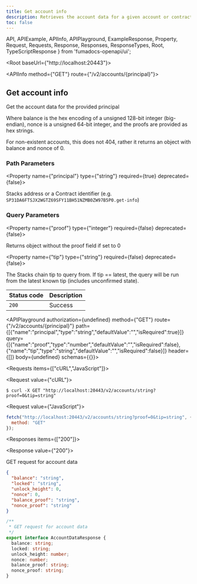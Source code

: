 ```yaml
---
title: Get account info
description: Retrieves the account data for a given account or contract identifier.
toc: false
---
```


  API,
  APIExample,
  APIInfo,
  APIPlayground,
  ExampleResponse,
  Property,
  Request,
  Requests,
  Response,
  Responses,
  ResponseTypes,
  Root,
  TypeScriptResponse
} from 'fumadocs-openapi/ui';

<Root baseUrl={"http://localhost:20443"}>

<API>

<APIInfo method={"GET"} route={"/v2/accounts/{principal}"}>

## Get account info

Get the account data for the provided principal

Where balance is the hex encoding of a unsigned 128-bit integer (big-endian), nonce is a unsigned 64-bit integer, and the proofs are provided as hex strings.

For non-existent accounts, this does not 404, rather it returns an object with balance and nonce of 0.


### Path Parameters

<Property name={"principal"} type={"string"} required={true} deprecated={false}>

Stacks address or a Contract identifier (e.g. `SP31DA6FTSJX2WGTZ69SFY11BH51NZMB0ZW97B5P0.get-info`)

</Property>

### Query Parameters

<Property name={"proof"} type={"integer"} required={false} deprecated={false}>

Returns object without the proof field if set to 0

</Property>

<Property name={"tip"} type={"string"} required={false} deprecated={false}>

The Stacks chain tip to query from. If tip == latest, the query will be run from the latest known tip (includes unconfirmed state).

</Property>

| Status code | Description |
| ----------- | ----------- |
| `200` | Success |

<APIPlayground authorization={undefined} method={"GET"} route={"/v2/accounts/{principal}"} path={[{"name":"principal","type":"string","defaultValue":"","isRequired":true}]} query={[{"name":"proof","type":"number","defaultValue":"","isRequired":false},{"name":"tip","type":"string","defaultValue":"","isRequired":false}]} header={[]} body={undefined} schemas={{}}>

</APIPlayground>

</APIInfo>

<APIExample>

<Requests items={["cURL","JavaScript"]}>

<Request value={"cURL"}>

```terminal
$ curl -X GET "http://localhost:20443/v2/accounts/string?proof=0&tip=string"
```

</Request>

<Request value={"JavaScript"}>

```js
fetch("http://localhost:20443/v2/accounts/string?proof=0&tip=string", {
  method: "GET"
});
```

</Request>

</Requests>

<Responses items={["200"]}>

<Response value={"200"}>

GET request for account data

<ResponseTypes>

<ExampleResponse>

```json
{
  "balance": "string",
  "locked": "string",
  "unlock_height": 0,
  "nonce": 0,
  "balance_proof": "string",
  "nonce_proof": "string"
}
```

</ExampleResponse>

<TypeScriptResponse>

```ts
/**
 * GET request for account data
 */
export interface AccountDataResponse {
  balance: string;
  locked: string;
  unlock_height: number;
  nonce: number;
  balance_proof: string;
  nonce_proof: string;
}
```

</TypeScriptResponse>

</ResponseTypes>

</Response>

</Responses>

</APIExample>

</API>

</Root>
